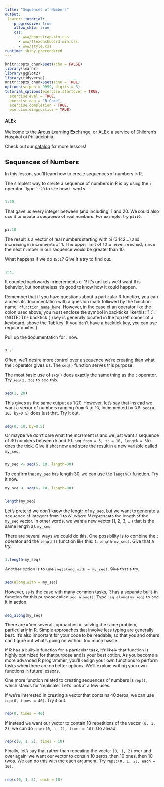 ```yaml
---
title: "Sequences of Numbers"
output: 
 learnr::tutorial:
    progressive: true
    allow_skip: true
    css:
      - www/bootstrap.min.css
      - www/flexdashboard.min.css
      - www/style.css
runtime: shiny_prerendered
---
```


```r
knitr::opts_chunk$set(echo = FALSE)
library(learnr)
library(ggplot2)
library(tidyverse)
knitr::opts_chunk$set(echo = TRUE)
options(scipen = 9999, digits = 3)
tutorial_options(exercise.startover = TRUE,
  exercise.eval = TRUE, 
  exercise.cap = "R Code",
  exercise.completion = TRUE,
  exercise.diagnostics = TRUE)
```

#### ALEx

Welcome to the <a href="../../index" target="_blank">**A**rcus **L**earning **Ex**change</a>, or <a href="../../index" target="_blank">ALEx</a>, a service of Children's Hospital of Philadelphia. 

Check out our <a href="../../catalog" target="_blank">catalog</a> for more lessons! 

## Sequences of Numbers

In this lesson, you’ll learn how to create sequences of numbers in R.

The simplest way to create a sequence of numbers in R is by using the `:` operator. Type `1:20` to see how it works.

```r

```
```r
1:20
```

That gave us every integer between (and including) 1 and 20. We could also use it to create a sequence of real numbers. For example, try `pi:10`.

```r

```
```r
pi:10
```

The result is a vector of real numbers starting with pi (3.142…) and increasing in increments of 1. The upper limit of 10 is never reached, since the next number in our sequence would be greater than 10.

What happens if we do `15:1`? Give it a try to find out.

```r

```
```r
15:1
```

It counted backwards in increments of 1! It’s unlikely we’d want this behavior, but nonetheless it’s good to know how it could happen.

Remember that if you have questions about a particular R function, you can access its documentation with a question mark followed by the function name: `?function_name_here`. However, in the case of an operator like the colon used above, you must enclose the symbol in backticks like this: ?\`:\`. (NOTE: The backtick (`) key is generally located in the top left corner of a keyboard, above the Tab key. If you don’t have a backtick key, you can use regular quotes.)

Pull up the documentation for : now.

```r

```
```r
?`:`
```
Often, we’ll desire more control over a sequence we’re creating than what the : operator gives us. The `seq()` function serves this purpose.

The most basic use of `seq()` does exactly the same thing as the `:` operator. Try `seq(1, 20)` to see this.

```r

```
```r
seq(1, 20)
```

This gives us the same output as 1:20. However, let’s say that instead we want a vector of numbers ranging from 0 to 10, incremented by 0.5. `seq(0, 10, by=0.5)` does just that. Try it out.

```r

```
```r
seq(0, 10, by=0.5)
```

Or maybe we don’t care what the increment is and we just want a sequence of 30 numbers between 5 and 10. `seq(from = 5, to = 10, length = 30)` does the trick. Give it shot now and store the result in a new variable called `my_seq`.

```r

```
```r
my_seq <- seq(5, 10, length=30)
```

To confirm that `my_seq` has length 30, we can use the `length()` function. Try it now.

```r
my_seq <- seq(5, 10, length=30)
```
```r

```
```r
length(my_seq)
```

Let’s pretend we don’t know the length of `my_seq`, but we want to generate a sequence of integers from 1 to _N_, where _N_ represents the length of the `my_seq` vector. In other words, we want a new vector (1, 2, 3, …) that is the same length as `my_seq`.

There are several ways we could do this. One possibility is to combine the `:` operator and the `length()` function like this: `1:length(my_seq)`. Give that a try.

```r

```
```r
1:length(my_seq)
```

Another option is to use `seq(along.with = my_seq)`. Give that a try.

```r

```
```r
seq(along.with = my_seq)
```

However, as is the case with many common tasks, R has a separate built-in function for this purpose called `seq_along()`. Type `seq_along(my_seq)` to see it in action.

```r

```
```r
seq_along(my_seq)
```

There are often several approaches to solving the same problem, particularly in R. Simple approaches that involve less typing are generally best. It’s also important for your code to be readable, so that you and others can figure out what’s going on without too much hassle.

If R has a built-in function for a particular task, it’s likely that function is highly optimized for that purpose and is your best option. As you become a more advanced R programmer, you’ll design your own functions to perform tasks when there are no better options. We’ll explore writing your own functions in future lessons.

One more function related to creating sequences of numbers is `rep()`, which stands for ‘replicate’. Let’s look at a few uses.

If we’re interested in creating a vector that contains 40 zeros, we can use `rep(0, times = 40)`. Try it out.

```r

```
```r
rep(0, times = 40)
```

If instead we want our vector to contain 10 repetitions of the vector `(0, 1, 2)`, we can do `rep(c(0, 1, 2), times = 10)`. Go ahead.

```r

```
```r
rep(c(0, 1, 2), times = 10)
```

Finally, let’s say that rather than repeating the vector `(0, 1, 2)` over and over again, we want our vector to contain 10 zeros, then 10 ones, then 10 twos. We can do this with the each argument. Try `rep(c(0, 1, 2), each = 10)`.

```r

```
```r
rep(c(0, 1, 2), each = 10)
```
